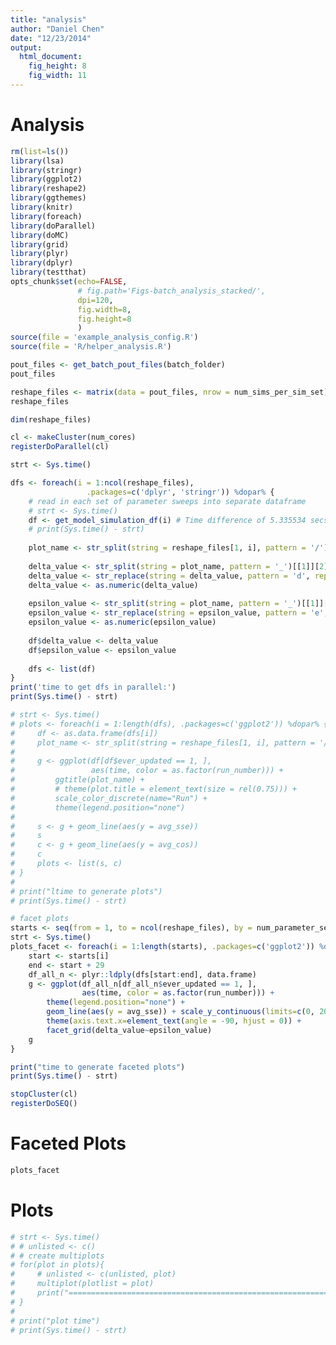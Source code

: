 ```yaml
---
title: "analysis"
author: "Daniel Chen"
date: "12/23/2014"
output:
  html_document:
    fig_height: 8
    fig_width: 11
---
```

# Analysis
```r
rm(list=ls())
library(lsa)
library(stringr)
library(ggplot2)
library(reshape2)
library(ggthemes)
library(knitr)
library(foreach)
library(doParallel)
library(doMC)
library(grid)
library(plyr)
library(dplyr)
library(testthat)
opts_chunk$set(echo=FALSE,
               # fig.path='Figs-batch_analysis_stacked/',
               dpi=120,
               fig.width=8,
               fig.height=8
               )
source(file = 'example_analysis_config.R')
source(file = 'R/helper_analysis.R')
```


```r
pout_files <- get_batch_pout_files(batch_folder)
pout_files
```

```r
reshape_files <- matrix(data = pout_files, nrow = num_sims_per_sim_set)
reshape_files
```

```r
dim(reshape_files)
```

```r
cl <- makeCluster(num_cores)
registerDoParallel(cl)
```

```r
strt <- Sys.time()

dfs <- foreach(i = 1:ncol(reshape_files), 
                 .packages=c('dplyr', 'stringr')) %dopar% {
    # read in each set of parameter sweeps into separate dataframe
    # strt <- Sys.time()
    df <- get_model_simulation_df(i) # Time difference of 5.335534 secs
    # print(Sys.time() - strt)
    
    plot_name <- str_split(string = reshape_files[1, i], pattern = '/')[[1]][5]
    
    delta_value <- str_split(string = plot_name, pattern = '_')[[1]][2]
    delta_value <- str_replace(string = delta_value, pattern = 'd', replacement = '')
    delta_value <- as.numeric(delta_value)
    
    epsilon_value <- str_split(string = plot_name, pattern = '_')[[1]][3]
    epsilon_value <- str_replace(string = epsilon_value, pattern = 'e', replacement = '')
    epsilon_value <- as.numeric(epsilon_value)
    
    df$delta_value <- delta_value
    df$epsilon_value <- epsilon_value
    
    dfs <- list(df)
}
print('time to get dfs in parallel:')
print(Sys.time() - strt)
```

```r
# strt <- Sys.time()
# plots <- foreach(i = 1:length(dfs), .packages=c('ggplot2')) %dopar% {
#     df <- as.data.frame(dfs[i])
#     plot_name <- str_split(string = reshape_files[1, i], pattern = '/')[[1]][2]
#     
#     g <- ggplot(df[df$ever_updated == 1, ], 
#                 aes(time, color = as.factor(run_number))) + 
#         ggtitle(plot_name) + 
#         # theme(plot.title = element_text(size = rel(0.75))) +
#         scale_color_discrete(name="Run") +
#         theme(legend.position="none")
#     
#     s <- g + geom_line(aes(y = avg_sse))
#     s
#     c <- g + geom_line(aes(y = avg_cos))
#     c
#     plots <- list(s, c)
# }
# 
# print("ltime to generate plots")
# print(Sys.time() - strt)
```

```r
# facet plots
starts <- seq(from = 1, to = ncol(reshape_files), by = num_parameter_sets_no_a)
strt <- Sys.time()
plots_facet <- foreach(i = 1:length(starts), .packages=c('ggplot2')) %dopar% {
    start <- starts[i]
    end <- start + 29
    df_all_n <- plyr::ldply(dfs[start:end], data.frame)
    g <- ggplot(df_all_n[df_all_n$ever_updated == 1, ], 
                aes(time, color = as.factor(run_number))) + 
        theme(legend.position="none") +
        geom_line(aes(y = avg_sse)) + scale_y_continuous(limits=c(0, 20)) +
        theme(axis.text.x=element_text(angle = -90, hjust = 0)) +
        facet_grid(delta_value~epsilon_value)
    g
}

print("time to generate faceted plots")
print(Sys.time() - strt)
```


```r
stopCluster(cl)
registerDoSEQ()
```

# Faceted Plots
```r
plots_facet
```

# Plots
```r
# strt <- Sys.time()
# # unlisted <- c()
# # create multiplots
# for(plot in plots){
#     # unlisted <- c(unlisted, plot)
#     multiplot(plotlist = plot)
#     print("================================================================================")
# }
# 
# print("plot time")
# print(Sys.time() - strt)
```
